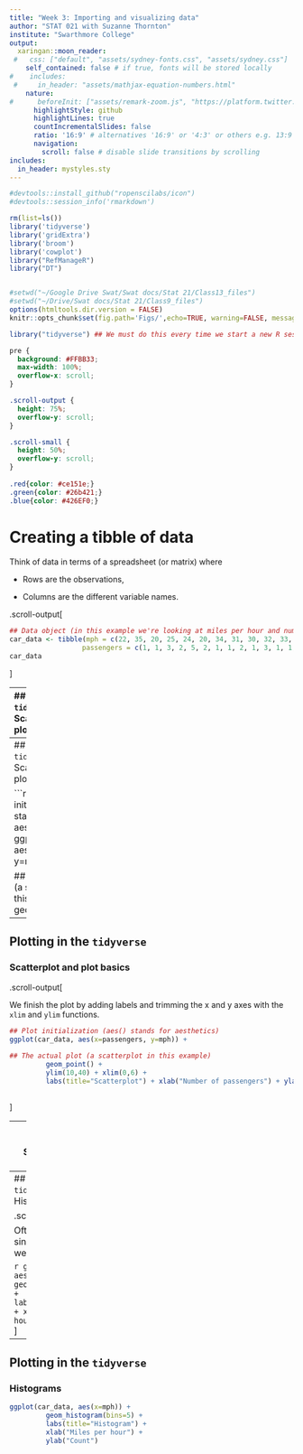 ```yaml
---
title: "Week 3: Importing and visualizing data"
author: "STAT 021 with Suzanne Thornton"
institute: "Swarthmore College"
output:
  xaringan::moon_reader:
 #   css: ["default", "assets/sydney-fonts.css", "assets/sydney.css"]
    self_contained: false # if true, fonts will be stored locally
#    includes:
 #     in_header: "assets/mathjax-equation-numbers.html"
    nature:
#      beforeInit: ["assets/remark-zoom.js", "https://platform.twitter.com/widgets.js"]
      highlightStyle: github
      highlightLines: true
      countIncrementalSlides: false
      ratio: '16:9' # alternatives '16:9' or '4:3' or others e.g. 13:9
      navigation:
        scroll: false # disable slide transitions by scrolling
includes:
  in_header: mystyles.sty
---
```


```r
#devtools::install_github("ropenscilabs/icon")
#devtools::session_info('rmarkdown')

rm(list=ls())
library('tidyverse')
library('gridExtra')
library('broom')
library('cowplot')
library("RefManageR")
library("DT")


#setwd("~/Google Drive Swat/Swat docs/Stat 21/Class13_files")
#setwd("~/Drive/Swat docs/Stat 21/Class9_files")
options(htmltools.dir.version = FALSE)
knitr::opts_chunk$set(fig.path='Figs/',echo=TRUE, warning=FALSE, message=FALSE)

library("tidyverse") ## We must do this every time we start a new R session. 
```

```css
pre {
  background: #FFBB33;
  max-width: 100%;
  overflow-x: scroll;
}

.scroll-output {
  height: 75%;
  overflow-y: scroll;
}

.scroll-small {
  height: 50%;
  overflow-y: scroll;
}
   
.red{color: #ce151e;}
.green{color: #26b421;}
.blue{color: #426EF0;}
```


# Creating a tibble of data

Think of data in terms of a spreadsheet (or matrix) where 

  - Rows are the observations,
  
  - Columns are the different variable names.

.scroll-output[
```r
## Data object (in this example we're looking at miles per hour and number of passengers)
car_data <- tibble(mph = c(22, 35, 20, 25, 24, 20, 34, 31, 30, 32, 33, 25, 29, 24),
                  passengers = c(1, 1, 3, 2, 5, 2, 1, 1, 2, 1, 3, 1, 1, 2)) 
car_data
```
]



---
## Plotting in the `tidyverse`
### Scatterplot and plot basics

.scroll-output[
The components for building a plot in the `tidyverse` pack are:

  - the data object (typically a `tibble` or `data.frame`), 
  
  - the plot initialization page (where you reference the data object and orient the axes), and then 
  
  - the plot itself (histogram, density curve, box plot, etc). 


```r
## Plot initialization (aes() stands for aesthetics)
ggplot(car_data, aes(x=passengers, y=mph)) +
  
## The actual plot (a scatterplot in this example)
         geom_point()
```
]


---
## Plotting in the `tidyverse`
### Scatterplot and plot basics

```r
## Plot initialization (aes() stands for aesthetics)
ggplot(car_data, aes(x=passengers, y=mph)) +
  
## The actual plot (a scatterplot in this example)
         geom_point()
```

---
## Plotting in the `tidyverse`
### Scatterplot and plot basics

.scroll-output[

We finish the plot by adding labels and trimming the x and y axes with the `xlim` and `ylim ` functions. 

```r
## Plot initialization (aes() stands for aesthetics)
ggplot(car_data, aes(x=passengers, y=mph)) +
  
## The actual plot (a scatterplot in this example)
         geom_point() + 
         ylim(10,40) + xlim(0,6) + 
         labs(title="Scatterplot") + xlab("Number of passengers") + ylab("Miles per hour")
  
```
]


---
## Plotting in the `tidyverse`
### Scatterplot and plot basics

```r
## Plot initialization (aes() stands for aesthetics)
ggplot(car_data, aes(x=passengers, y=mph)) +
  
## The actual plot (a scatterplot in this example)
         geom_point() + 
         ylim(10,40) + xlim(0,6) + 
         labs(title="Scatterplot") + xlab("Number of passengers") + ylab("Miles per hour")
  
```

---
## Plotting in the `tidyverse`
### Histograms

.scroll-output[

Often, to visualize a single numeric variable, we create a histogram. 

```r
ggplot(car_data, aes(x=mph)) +
         geom_histogram(bins=5) +
         labs(title="Histogram") + 
         xlab("Miles per hour") + 
         ylab("Count")
```
]


---
## Plotting in the `tidyverse`
### Histograms

```r
ggplot(car_data, aes(x=mph)) +
         geom_histogram(bins=5) +
         labs(title="Histogram") + 
         xlab("Miles per hour") + 
         ylab("Count")
```


